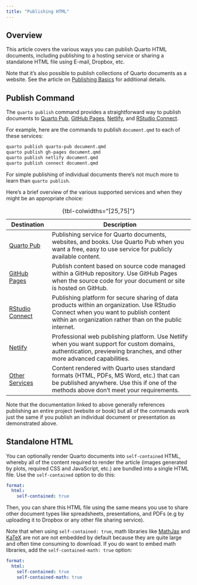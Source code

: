 ```yaml
---
title: "Publishing HTML"
---
```


## Overview

This article covers the various ways you can publish Quarto HTML documents, including publishing to a hosting service or sharing a standalone HTML file using E-mail, Dropbox, etc.

Note that it's also possible to publish collections of Quarto documents as a website. See the article on [Publishing Basics](../publishing/index.qmd) for additional details.

## Publish Command

The `quarto publish` command provides a straightforward way to publish documents to [Quarto Pub](../publishing/quarto-pub.qmd), [GitHub Pages](../publishing/github-pages.qmd), [Netlify](../publishing/netlify.qmd), and [RStudio Connect](../publishing/rstudio-connect.qmd).

For example, here are the commands to publish `document.qmd` to each of these services:

```.bash
quarto publish quarto-pub document.qmd
quarto publish gh-pages document.qmd
quarto publish netlify document.qmd
quarto publish connect document.qmd
```

For simple publishing of individual documents there's not much more to learn than `quarto publish`.

Here's a brief overview of the various supported services and when they might be an appropriate choice:

| Destination                                                | Description                                                                                                                                                                                     |
|------------------------------------------------------------|-------------------------------------------------------------------------------------------------------------------------------------------------------------------------------------------------|
| [Quarto Pub](../publishing/quarto-pub.html)                | Publishing service for Quarto documents, websites, and books. Use Quarto Pub when you want a free, easy to use service for publicly available content.                                          |
| [GitHub Pages](../publishing/github-pages.html)            | Publish content based on source code managed within a GitHub repository. Use GitHub Pages when the source code for your document or site is hosted on GitHub.                                   |
| [RStudio Connect](../docs/publishing/rstudio-connect.html) | Publishing platform for secure sharing of data products within an organization. Use RStudio Connect when you want to publish content within an organization rather than on the public internet. |
| [Netlify](../publishing/netlify.html)                      | Professional web publishing platform. Use Netlify when you want support for custom domains, authentication, previewing branches, and other more advanced capabilities.                          |
| [Other Services](../publishing/other.html)                 | Content rendered with Quarto uses standard formats (HTML, PDFs, MS Word, etc.) that can be published anywhere. Use this if one of the methods above don't meet your requirements.               |

: {tbl-colwidths="\[25,75\]"}

Note that the documentation linked to above generally references publishing an entire project (website or book) but all of the commands work just the same if you publish an individual document or presentation as demonstrated above.

## Standalone HTML

You can optionally render Quarto documents into `self-contained` HTML, whereby all of the content required to render the article (images generated by plots, required CSS and JavaScript, etc.) are bundled into a single HTML file. Use the `self-contained` option to do this:

``` yaml
format:
  html:
    self-contained: true
```

Then, you can share this HTML file using the same means you use to share other document types like spreadsheets, presentations, and PDFs (e.g by uploading it to Dropbox or any other file sharing service).

Note that when using `self-contained: true`, math libraries like [MathJax](https://www.mathjax.org/) and [KaTeX](https://katex.org/) are not are not embedded by default because they are quite large and often time consuming to download. If you do want to embed math libraries, add the `self-contained-math: true` option:

``` yaml
format:
  html:
    self-contained: true
    self-contained-math: true
```
